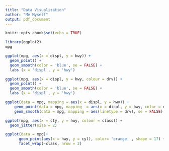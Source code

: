 ---
title: "Data Visualization"
author: "Me Myself"
output: pdf_document
---

```{r setup, include=FALSE}
knitr::opts_chunk$set(echo = TRUE)
```

```{r, echo = FALSE}
library(ggplot2)
mpg

```

```{r question-1-response}
ggplot(mpg, aes(x = displ, y = hwy)) +
  geom_point() +
  geom_smooth(color = 'blue', se = FALSE) +
  labs (x = 'displ', y = 'hwy')

```

```{r question-2-response}

ggplot(mpg, aes(x = displ, y = hwy, colour = drv)) +
  geom_point() +
  geom_smooth(color = 'blue', se = FALSE) +
  labs (x = 'displ', y = 'hwy')

```

```{r question-3-response}

ggplot(data = mpg, mapping = aes(x = displ, y = hwy)) +
    geom_point(data = mpg, mapping  = aes(x = displ, y = hwy, color = drv))+
    geom_smooth(data = mpg, mapping = aes(linetype = drv), se = FALSE)

```

```{r question-4-response}

ggplot(mpg, aes(x = cty, y = hwy, colour = class)) +
  geom_jitter(size = 2)

```

```{r question-5-response}

ggplot(data = mpg)+
      geom_point(aes(x = hwy, y = cyl), color= 'orange' , shape = 17) +
      facet_wrap(~class, nrow = 2)

```
